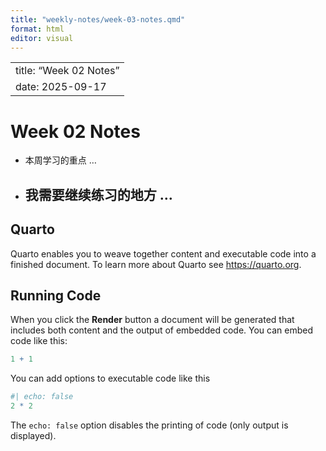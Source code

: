 ```yaml
---
title: "weekly-notes/week-03-notes.qmd"
format: html
editor: visual
---
```

---
title: "Week 02 Notes"
date: 2025-09-17
---

# Week 02 Notes

- 本周学习的重点 …
- 我需要继续练习的地方 …
---

## Quarto

Quarto enables you to weave together content and executable code into a finished document. To learn more about Quarto see <https://quarto.org>.

## Running Code

When you click the **Render** button a document will be generated that includes both content and the output of embedded code. You can embed code like this:

```r
1 + 1
```

You can add options to executable code like this

```r
#| echo: false
2 * 2
```

The `echo: false` option disables the printing of code (only output is displayed).
